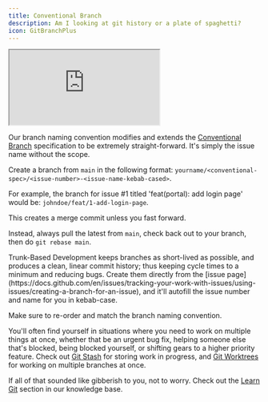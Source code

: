 ```yaml
---
title: Conventional Branch
description: Am I looking at git history or a plate of spaghetti?
icon: GitBranchPlus
---
```



<iframe
title="Conventional Branch Website"
className="mt-4 w-full h-[400px] rounded-lg"
src="https://conventional-branch.github.io/"
allowFullScreen>
</iframe>

Our branch naming convention modifies and extends the [Conventional Branch](https://conventional-branch.github.io/) specification to be extremely straight-forward. It's simply the issue name without the scope.

Create a branch from `main` in the following format:
`yourname/<conventional-spec>/<issue-number>-<issue-name-kebab-cased>`.

For example, the branch for issue #1 titled 'feat(portal): add login page' would be: `johndoe/feat/1-add-login-page`.

<Callout type="error" title="Do not `git merge`">
This creates a merge commit unless you fast forward.

Instead, always pull the latest from `main`, check back out to your branch, then do `git rebase main`.
</Callout>

<Accordions>
  <Accordion title="Why don't we `git merge`?">
Trunk-Based Development keeps branches as short-lived as possible, and produces a clean, linear commit history; thus keeping cycle times to a minimum and reducing bugs.
  </Accordion>
  <Accordion title="What if the issue name is too long type out?">
Create them directly from the [issue page](https://docs.github.com/en/issues/tracking-your-work-with-issues/using-issues/creating-a-branch-for-an-issue), and it'll autofill the issue number and name for you in kebab-case.

Make sure to re-order and match the branch naming convention.
  </Accordion>
</Accordions>

You'll often find yourself in situations where you need to work on multiple things at once, whether that be an urgent bug fix, helping someone else that's blocked, being blocked yourself, or shifting gears to a higher priority feature. Check out [Git Stash](https://git-scm.com/docs/git-stash) for storing work in progress, and [Git Worktrees](https://git-scm.com/docs/git-worktree) for working on multiple branches at once.

If all of that sounded like gibberish to you, not to worry. Check out the [Learn Git](knowledge-base#-learn-git) section in our knowledge base.